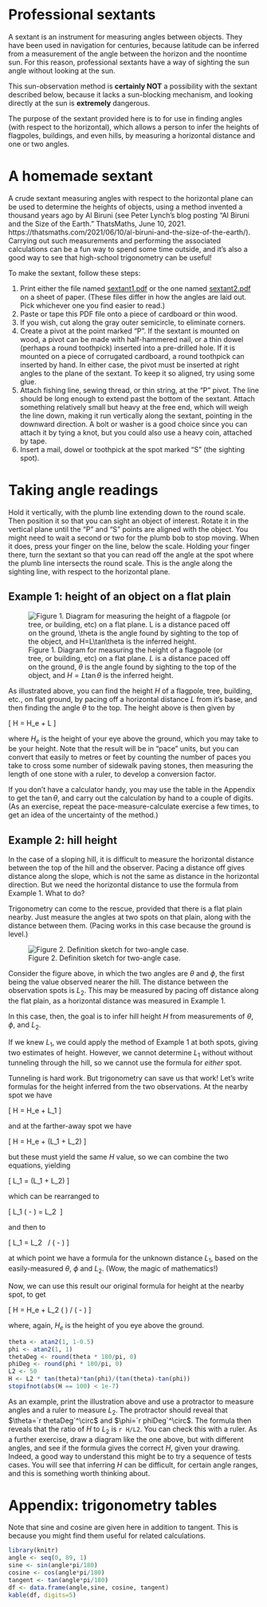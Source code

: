 # Professional sextants

A sextant is an instrument for measuring angles between objects. They have been
used in navigation for centuries, because latitude can be inferred from a
measurement of the angle between the horizon and the noontime sun. For this
reason, professional sextants have a way of sighting the sun angle without
looking at the sun.

This sun-observation method is **certainly NOT** a possibility with the sextant
described below, because it lacks a sun-blocking mechanism, and looking
directly at the sun is **extremely** dangerous.

The purpose of the sextant provided here is to for use in finding angles (with
respect to the horizontal), which allows a person to infer the heights of
flagpoles, buildings, and even hills, by measuring a horizontal distance and
one or two angles.

# A homemade sextant

A crude sextant measuring angles with respect to the horizontal plane can be
used to determine the heights of objects, using a method invented a thousand
years ago by Al Biruni (see Peter Lynch's blog posting “Al Biruni and the Size
of the Earth.” ThatsMaths, June 10, 2021.
https://thatsmaths.com/2021/06/10/al-biruni-and-the-size-of-the-earth/).
Carrying out such measurements and performing the associated calculations can
be a fun way to spend some time outside, and it's also a good way to see that
high-school trigonometry can be useful!

To make the sextant, follow these steps:

1. Print either the file named [sextant1.pdf](sextant1.pdf) or the one named
   [sextant2.pdf](sextant2.pdf) on a sheet of paper. (These files differ in how
   the angles are laid out. Pick whichever one you find easier to read.)
2. Paste or tape this PDF file onto a piece of cardboard or thin wood.
3. If you wish, cut along the gray outer semicircle, to eliminate corners.
4. Create a pivot at the point marked "P". If the sextant is mounted
   on wood, a pivot can be made with half-hammered nail, or a thin dowel (perhaps
   a round toothpick) inserted into a pre-drilled hole. If it is mounted on
   a piece of corrugated cardboard, a round toothpick can inserted by hand.
   In either case, the pivot must be inserted at right angles to the plane of
   the sextant.  To keep it so aligned, try using some glue.
5. Attach fishing line, sewing thread, or thin string, at the "P" pivot. The
   line should be long enough to extend past the bottom of the sextant.
   Attach something relatively small but heavy at the free end, which
   will weigh the line down, making it run vertically along the sextant,
   pointing in the downward direction. A bolt or washer is a good choice
   since you can attach it by tying a knot, but you could also use a heavy
   coin, attached by tape.
6. Insert a mail, dowel or toothpick at the spot marked "S" (the sighting
   spot).

# Taking angle readings

Hold it vertically, with the plumb line extending down to the round scale. Then
position it so that you can sight an object of interest.  Rotate it in the
vertical plane until the "P" and "S" points are aligned with the object. You
might need to wait a second or two for the plumb bob to stop moving.  When it
does, press your finger on the line, below the scale.  Holding your finger
there, turn the sextant so that you can read off the angle at the spot where
the plumb line intersects the round scale.  This is the angle along the
sighting line, with respect to the horizontal plane.

## Example 1: height of an object on a flat plain

![Figure 1. Diagram for measuring the height of a flagpole (or tree, or
building, etc) on a flat plane.  $L$ is a distance paced off on the ground,
$\theta$ is the angle found by sighting to the top of the object, and
$H=L\tan\theta$ is the inferred height.](fig1.png)

As illustrated above, you can find the height $H$ of a flagpole, tree,
building, etc., on flat ground, by pacing off a horizontal distance $L$ from
it's base, and then finding the angle $\theta$ to the top. The height above is
then given by

\[
H = H_e + L\tan\theta
\]

where $H_e$ is the height of your eye above the ground, which you may take to
be your height.  Note that the result will be in "pace" units, but you can
convert that easily to metres or feet by counting the number of paces you take
to cross some number of sidewalk paving stones, then measuring the length of
one stone with a ruler, to develop a conversion factor.

If you don't have a calculator handy, you may use the table in the Appendix to
get the $\tan\theta$, and carry out the calculation by hand to a couple of
digits.  (As an exercise, repeat the pace-measure-calculate exercise a few
times, to get an idea of the uncertainty of the method.)



## Example 2: hill height

In the case of a sloping hill, it is difficult to measure the horizontal
distance between the top of the hill and the observer.  Pacing a distance off
gives distance along the slope, which is not the same as distance in the
horizontal direction.  But we need the horizontal distance to use the formula
from Example 1.  What to do?

Trigonometry can come to the rescue, provided that there is a flat plain nearby.
Just measure the angles at two spots on that plain, along with the distance
between them.  (Pacing works in this case because the ground is level.)

![Figure 2. Definition sketch for two-angle case.](fig2.png)

Consider the figure above, in which the two angles are $\theta$ and $\phi$, the
first being the value observed nearer the hill.  The distance between the
observation spots is $L_2$.  This may be measured by pacing off distance along
the flat plain, as a horizontal distance was measured in Example 1.

In this case, then, the goal is to infer hill height $H$ from measurements of
$\theta$, $\phi$, and $L_2$.

If we knew $L_1$, we could apply the method of Example 1 at both spots, giving
two estimates of height.  However, we cannot determine $L_1$ without without
tunneling through the hill, so we cannot use the formula for *either* spot.

Tunneling is hard work.  But trigonometry can save us that work!  Let's write
formulas for the height inferred from the two observations.  At the nearby spot
we have

\[
H = H_e + L_1\tan\theta
\]

and at the farther-away spot we have

\[
H = H_e + (L_1\ +\ L_2)\tan\phi
\]

but these must yield the same $H$ value, so we can combine the two equations,
yielding

\[
L_1 \tan\theta  = (L_1\ +\ L_2)\tan\phi
\]

which can be rearranged to

\[
L_1 (\tan\theta\ -\ \tan\phi) = L_2\ \tan\phi
\]

and then to

\[
L_1 = L_2 \ \tan\phi\ /\ (\tan\theta\ -\ \tan\phi)
\]

at which point we have a formula for the unknown distance $L_1$, based on the
easily-measured $\theta$, $\phi$ and $L_2$.  (Wow, the magic of mathematics!)

Now, we can use this result our original formula for height at the nearby
spot, to get

\[
H = H_e + L_2\ (\tan\theta\ \tan\phi)\ /\ (\tan\theta\ -\ \tan\phi)
\]

where, again, $H_e$ is the height of you eye above the ground.


```r
theta <- atan2(1, 1-0.5)
phi <- atan2(1, 1)
thetaDeg <- round(theta * 180/pi, 0)
phiDeg <- round(phi * 180/pi, 0)
L2 <- 50
H <- L2 * tan(theta)*tan(phi)/(tan(theta)-tan(phi))
stopifnot(abs(H == 100) < 1e-7)
```


As an example, print the illustration above and use a protractor to measure
angles and a ruler to measure $L_2$.  The protractor should reveal that
$\theta=`r thetaDeg`^\circ$ and $\phi=`r phiDeg`^\circ$.  The formula then
reveals that the ratio of $H$ to $L_2$ is `r H/L2`.  You can check this with a
ruler.  As a further exercise, draw a diagram like the one above, but with
different angles, and see if the formula gives the correct $H$, given your
drawing. Indeed, a good way to understand this might be to try a sequence of
tests cases.  You will see that inferring $H$ can be difficult, for certain
angle ranges, and this is something worth thinking about.

# Appendix: trigonometry tables

Note that sine and cosine are given here in addition to tangent.  This is
because you might find them useful for related calculations.

```r
library(knitr)
angle <- seq(0, 89, 1)
sine <- sin(angle*pi/180)
cosine <- cos(angle*pi/180)
tangent <- tan(angle*pi/180)
df <- data.frame(angle,sine, cosine, tangent)
kable(df, digits=5)
```

